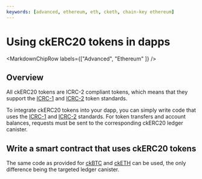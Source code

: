 ```yaml
---
keywords: [advanced, ethereum, eth, cketh, chain-key ethereum]
---
```



# Using ckERC20 tokens in dapps

<MarkdownChipRow labels={["Advanced", "Ethereum" ]} />

## Overview

All ckERC20 tokens are ICRC-2 compliant tokens, which means that they support the [ICRC-1](https://github.com/dfinity/ICRC-1/blob/main/standards/ICRC-1/README.md) and [ICRC-2](https://github.com/dfinity/ICRC-1/blob/main/standards/ICRC-2/README.md) token standards.

To integrate ckERC20 tokens into your dapp, you can simply write code that uses the [ICRC-1](https://github.com/dfinity/ICRC-1/blob/main/standards/ICRC-1/README.md) and [ICRC-2](https://github.com/dfinity/ICRC-1/blob/main/standards/ICRC-2/README.md) standards. For token transfers and account balances, requests must be sent to the corresponding ckERC20 ledger canister.

## Write a smart contract that uses ckERC20 tokens

The same code as provided for [ckBTC](/docs/current/developer-docs/multi-chain/chain-key-tokens/ckbtc/using-ckbtc-in-dapps#write-a-smart-contract-that-uses-ckbtc) and [ckETH](/docs/current/developer-docs/multi-chain/chain-key-tokens/cketh/using-cketh-in-dapps#write-a-smart-contract-that-uses-cketh) can be used, the only difference being the targeted ledger canister.

